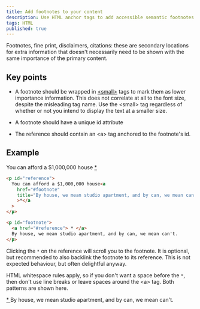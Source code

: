 ```yaml
---
title: Add footnotes to your content
description: Use HTML anchor tags to add accessible semantic footnotes to your article or webpage
tags: HTML
published: true
---
```


Footnotes, fine print, disclaimers, citations: these are secondary locations for extra information that doesn't necessarily need to be shown with the same importance of the primary content.

## Key points

- A footnote should be wrapped in [&lt;small&gt;](https://developer.mozilla.org/en-US/docs/Web/HTML/Element/small) tags to mark them as lower importance information. This does not correlate at all to the font size, despite the misleading tag name. Use the &lt;small&gt; tag regardless of whether or not you intend to display the text at a smaller size.

- A footnote should have a unique id attribute

- The reference should contain an &lt;a&gt; tag anchored to the footnote's id.

## Example

<p id="reference">
  You can afford a $1,000,000 house
  <a
    href="#footnote"
    title="By house, we mean studio apartment, and by can, we mean can't."
  >
    *
  </a>
</p>

```html numbered
<p id="reference">
  You can afford a $1,000,000 house<a
    href="#footnote"
    title="By house, we mean studio apartment, and by can, we mean can't."
    >*</a
  >
</p>

<p id="footnote">
  <a href="#reference"> * </a>
  By house, we mean studio apartment, and by can, we mean can't.
</p>
```

Clicking the `*` on the reference will scroll you to the footnote. It is optional, but recommended to also backlink the footnote to its reference. This is not expected behaviour, but often delightful anyway.

HTML whitespace rules apply, so if you don't want a space before the `*`, then don't use line breaks or leave spaces around the &lt;a&gt; tag. Both patterns are shown here.

<p id="footnote">
  <a href="#reference"> * </a>
  By house, we mean studio apartment, and by can, we mean can't.
</p>
